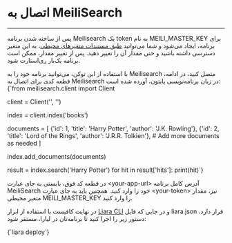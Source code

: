 

<Layout>
<Head>
<title>مستندات اتصال به meilisearch - لیارا</title>
</Head>

# اتصال به MeiliSearch
<hr className="mb-2" />

پس از ساخته شدن برنامه Meilisearch یک token به نام <Important>MEILI_MASTER_KEY</Important> برای برنامه، ایجاد می‌شود و 
شما می‌توانید 
<a href="/paas/details/envs" className="text-[#2196f3] ">طبق مستندات متغیرهای محیطی</a>، به این متغیر دسترسی داشته باشید و حتی مقدار آن را تغییر دهید. پس از تغییر مقدار، ممکن است برنامه یک‌بار ری‌استارت شود.
<div className="h-2" />
با استفاده از این توکن، می‌توانید برنامه خود را به Meilisearch متصل کنید، در ادامه، قطعه کدی برای اتصال به Meilisearch در زبان برنامه‌نویسی پایتون، آورده شده است:

<div className="h-4" />
<div dir='ltr'>
    <Highlight className="py">
      {`from meilisearch.client import Client

client = Client('<your-app-url>', '<your-token>')

index = client.index('books')

documents = [
    {'id': 1, 'title': 'Harry Potter', 'author': 'J.K. Rowling'},
    {'id': 2, 'title': 'Lord of the Rings', 'author': 'J.R.R. Tolkien'},
    # Add more documents as needed
]

index.add_documents(documents)


result = index.search('Harry Potter')
for hit in result['hits']:
    print(hit)`}
    </Highlight>
</div>
<div className="h-2" />

در قطعه کد فوق، بایستی به جای عبارت <Important>\<your-app-url\></Important> 
آدرس کامل برنامه MeiliSearch خود را وارد کنید.
همچنین باید به جای عبارت
<Important>\<your-token\></Important> نیز، 
مقدار متغیر محیطی
<Important>MEILI_MASTER_KEY</Important>
را وارد کنید.
<div className="h-2" />

در نهایت کافیست با استفاده از ابزار <a href="/references/liara-cli/about" className="text-[#2196f3] "><Important>Liara CLI</Important></a> و در جایی که فایل <Important>liara.json</Important> قرار دارد، دستور زیر را اجرا کنید تا برنامه‌تان در لیارا، مستقر شود:

<div className="h-4" />
<div dir='ltr'>
    <Highlight className="json">
      {`liara deploy`}
    </Highlight>
</div>
<div className="h-2" />

</Layout>